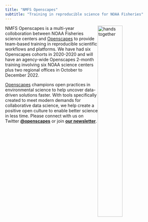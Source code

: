 ```yaml
---
title: "NMFS Openscapes"
subtitle: "Training in reproducible science for NOAA Fisheries"
---
```


<img src="images/fall2022openscapes.png" alt="hands together" style="float:right;width:40%;">

NMFS Openscapes is a multi-year colloboration between NOAA Fisheries science centers and [Openscapes](https://www.openscapes.org/) to provide team-based training in reproducible scientific workflows and platforms. We have had six Openscapes cohorts in 2020-2020 and will have an agency-wide Openscapes 2-month training involving six NOAA science centers plus two regional offices in October to December 2022.

[Openscapes](https://www.openscapes.org/) champions open practices in environmental science to help uncover data-driven solutions faster. With tools specifically created to meet modern demands for collaborative data science, we help create a positive open culture to enable better science in less time. Please connect with us on Twitter [**\@openscapes**](https://twitter.com/openscapes) or join [**our newsletter**](https://docs.google.com/forms/d/e/1FAIpQLSdgVXRp3V-w94GPWkR31RUfyBl37EphdQSlCOcnyeNlf8OLWw/viewform).

